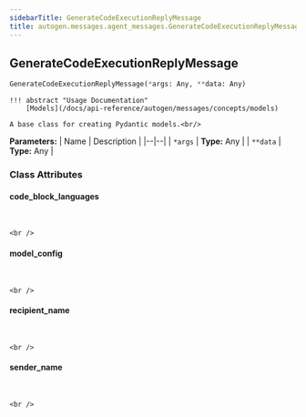 ```yaml
---
sidebarTitle: GenerateCodeExecutionReplyMessage
title: autogen.messages.agent_messages.GenerateCodeExecutionReplyMessage
---
```

<h2 id="autogen.messages.agent_messages.GenerateCodeExecutionReplyMessage" class="doc doc-heading">
    <code class="doc-symbol doc-symbol-heading doc-symbol-class"></code>
    <span class="doc doc-object-name doc-class-name">GenerateCodeExecutionReplyMessage</span>
</h2>

```python
GenerateCodeExecutionReplyMessage(*args: Any, **data: Any)
```

    !!! abstract "Usage Documentation"
        [Models](/docs/api-reference/autogen/messages/concepts/models)
    
    A base class for creating Pydantic models.<br/>

<b>Parameters:</b>
| Name | Description |
|--|--|
| `*args` | **Type:** Any |
| `**data` | **Type:** Any |

### Class Attributes

<code class="doc-symbol doc-symbol-heading doc-symbol-attribute"></code>
#### code_block_languages
<br />

    <br />

<code class="doc-symbol doc-symbol-heading doc-symbol-attribute"></code>
#### model_config
<br />

    <br />

<code class="doc-symbol doc-symbol-heading doc-symbol-attribute"></code>
#### recipient_name
<br />

    <br />

<code class="doc-symbol doc-symbol-heading doc-symbol-attribute"></code>
#### sender_name
<br />

    <br />